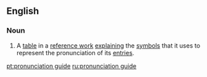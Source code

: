 ==English==

===Noun===
{{en-noun|sg=[[pronunciation]] [[guide]]}}

#{{countable}} A [[table]] in a [[reference work]] [[explain]]ing the [[symbol]]s that it uses to represent the pronunciation of its [[entry|entries]].

[[pt:pronunciation guide]]
[[ru:pronunciation guide]]